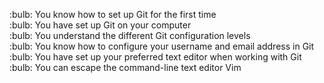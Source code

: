 :bulb: You know how to set up Git for the first time<br>
:bulb: You have set up Git on your computer<br>
:bulb: You understand the different Git configuration levels<br>
:bulb: You know how to configure your username and email address in Git<br>
:bulb: You have set up your preferred text editor when working with Git<br>
:bulb: You can escape the command-line text editor Vim
